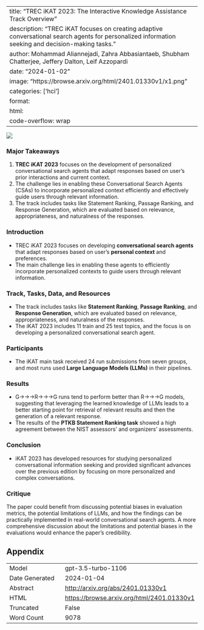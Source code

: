 
---
title: "TREC iKAT 2023: The Interactive Knowledge Assistance Track Overview"
description: "TREC iKAT focuses on creating adaptive conversational search agents for personalized information seeking and decision-making tasks."
author: Mohammad Aliannejadi, Zahra Abbasiantaeb, Shubham Chatterjee, Jeffery Dalton, Leif Azzopardi
date: "2024-01-02"
image: "https://browse.arxiv.org/html/2401.01330v1/x1.png"
categories: ['hci']
format:
  html:
    code-overflow: wrap
---

![](https://browse.arxiv.org/html/2401.01330v1/x1.png)

### Major Takeaways

1. **TREC iKAT 2023** focuses on the development of personalized conversational search agents that adapt responses based on user's prior interactions and current context.
2. The challenge lies in enabling these Conversational Search Agents (CSAs) to incorporate personalized context efficiently and effectively guide users through relevant information.
3. The track includes tasks like Statement Ranking, Passage Ranking, and Response Generation, which are evaluated based on relevance, appropriateness, and naturalness of the responses.

### Introduction
- TREC iKAT 2023 focuses on developing **conversational search agents** that adapt responses based on user's **personal context** and preferences. 
- The main challenge lies in enabling these agents to efficiently incorporate personalized contexts to guide users through relevant information.

### Track, Tasks, Data, and Resources
- The track includes tasks like **Statement Ranking**, **Passage Ranking**, and **Response Generation**, which are evaluated based on relevance, appropriateness, and naturalness of the responses. 
- The iKAT 2023 includes 11 train and 25 test topics, and the focus is on developing a personalized conversational search agent.

### Participants
- The iKAT main task received 24 run submissions from seven groups, and most runs used **Large Language Models (LLMs)** in their pipelines.

### Results
- G→→\rightarrow→R→→\rightarrow→G runs tend to perform better than R→→\rightarrow→G models, suggesting that leveraging the learned knowledge of LLMs leads to a better starting point for retrieval of relevant results and then the generation of a relevant response.
- The results of the **PTKB Statement Ranking task** showed a high agreement between the NIST assessors' and organizers' assessments.

### Conclusion
- iKAT 2023 has developed resources for studying personalized conversational information seeking and provided significant advances over the previous edition by focusing on more personalized and complex conversations.

### Critique
The paper could benefit from discussing potential biases in evaluation metrics, the potential limitations of LLMs, and how the findings can be practically implemented in real-world conversational search agents. A more comprehensive discussion about the limitations and potential biases in the evaluations would enhance the paper's credibility.

## Appendix

|          |          |
|----------|----------|
| Model     | gpt-3.5-turbo-1106       |
| Date Generated     | 2024-01-04       |
| Abstract | [http://arxiv.org/abs/2401.01330v1](http://arxiv.org/abs/2401.01330v1)        |
| HTML     | [https://browse.arxiv.org/html/2401.01330v1](https://browse.arxiv.org/html/2401.01330v1)       |
| Truncated       | False       |
| Word Count       | 9078       |